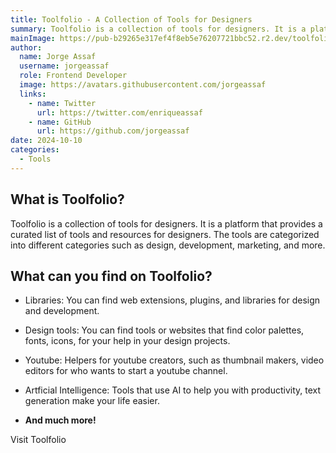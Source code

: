 ```yaml
---
title: Toolfolio - A Collection of Tools for Designers
summary: Toolfolio is a collection of tools for designers. It is a platform that provides a curated list of tools and resources for designers. The tools are categorized into different categories such as design, development, marketing, and more.
mainImage: https://pub-b29265e317ef4f8eb5e76207721bbc52.r2.dev/toolfolio.avif
author:
  name: Jorge Assaf
  username: jorgeassaf
  role: Frontend Developer
  image: https://avatars.githubusercontent.com/jorgeassaf
  links:
    - name: Twitter
      url: https://twitter.com/enriqueassaf
    - name: GitHub
      url: https://github.com/jorgeassaf
date: 2024-10-10
categories:
  - Tools
---
```


## What is Toolfolio?

Toolfolio is a collection of tools for designers. It is a platform that provides a curated list of tools and resources for designers. The tools are categorized into different categories such as design, development, marketing, and more.

## What can you find on Toolfolio?

- Libraries: You can find web extensions, plugins, and libraries for design and development.

- Design tools: You can find tools or websites that find color palettes, fonts, icons, for your help in your design projects.

- Youtube: Helpers for youtube creators, such as thumbnail makers, video editors for who wants to start a youtube channel.

- Artficial Intelligence: Tools that use AI to help you with productivity, text generation make your life easier.

- **And much more!**

<ExternalLink href='https://toolfolio.io/Categories/design'>
  Visit Toolfolio
</ExternalLink>
